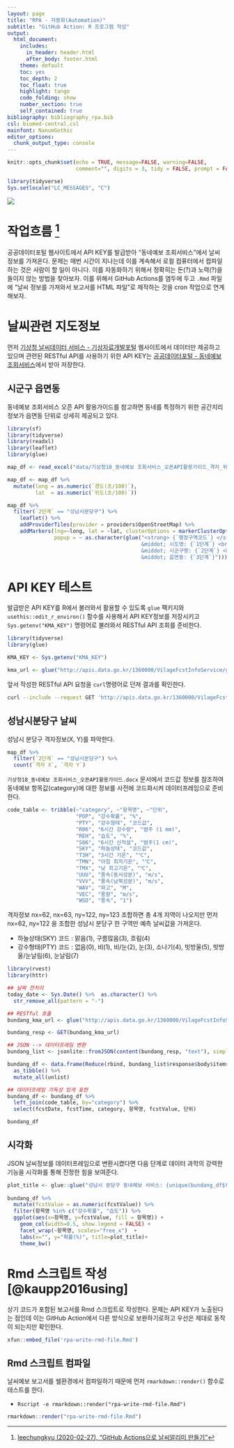 ```yaml
---
layout: page
title: "RPA - 자동화(Automation)"
subtitle: "GitHub Action: R 프로그램 작성"
output:
  html_document:
    includes:
      in_header: header.html
      after_body: footer.html
    theme: default
    toc: yes
    toc_depth: 2
    toc_float: true
    highlight: tango
    code_folding: show
    number_section: true
    self_contained: true
bibliography: bibliography_rpa.bib
csl: biomed-central.csl
mainfont: NanumGothic
editor_options: 
  chunk_output_type: console
---
```


```r
knitr::opts_chunk$set(echo = TRUE, message=FALSE, warning=FALSE,
                      comment="", digits = 3, tidy = FALSE, prompt = FALSE, fig.align = 'center')

library(tidyverse)
Sys.setlocale("LC_MESSAGES", "C")
```

![](fig/weather-github-actions.png)

# 작업흐름 [^call-github] {-#initiate-github-actions}

[^call-github]: [leechungkyu (2020-02-27), "GitHub Actions으로 날씨알리미 만들기"](https://qiita.com/leechungkyu/items/e57951cdaa046acafd76)

공공데이터포털 웹사이트에서 API KEY를 발급받아 "동네예보 조회서비스"에서 날씨 정보를 가져온다. 
문제는 매번 시간이 지나는데 이를 계속해서 로컬 컴퓨터에서 컴파일하는 것은 사람이 할 일이 아니다.
이를 자동화하기 위해서 정확히는 돈(?)과 노력(?)을 들이지 않는 방법을 찾아보자.
이를 위해서 GitHub Actions를 염두에 두고 `.Rmd` 파일에 "날씨 정보를 가져와서 보고서를 HTML 파일"로 제작하는 것을 cron 작업으로 연계해보자.

# 날씨관련 지도정보 {#all-about-weather-map}

먼저 [기상청 날씨데이터 서비스 - 기상자료개발포털](https://data.kma.go.kr/cmmn/main.do) 웹사이트에서 데이터만 제공하고 있으며 관련된 RESTful API를 사용하기 위한 API KEY는 [공공데이터포털 - 동네예보 조회서비스](https://www.data.go.kr/data/15057682/openapi.do)에서 받아 저장한다.

## 시군구 읍면동 {#map-sido-emd}

동네예보 조회서비스 오픈 API 활용가이드를 참고하면 동네를 특정하기 위한 공간지리 정보가 읍면동 단위로 상세히 제공되고 있다.

```r
library(sf)
library(tidyverse)
library(readxl)
library(leaflet)
library(glue)

map_df <- read_excel("data/기상청18_동네예보 조회서비스_오픈API활용가이드_격자_위경도(20200706).xlsx", sheet = "최종업데이트파일_20200706")

map_df <- map_df %>% 
  mutate(long = as.numeric(`경도(초/100)`),
         lat  = as.numeric(`위도(초/100)`))

map_df %>% 
  filter(`2단계` == "성남시분당구") %>% 
    leaflet() %>% 
    addProviderTiles(provider = providers$OpenStreetMap) %>% 
    addMarkers(lng=~long, lat = ~lat, clusterOptions = markerClusterOptions(),
               popup = ~ as.character(glue("<strong> {`행정구역코드`} </strong> <br>
                                           &middot; 시도명: {`1단계`} <br>
                                           &middot; 시군구명: {`2단계`} <br>
                                           &middot; 읍면동: {`3단계`}")))

```

# API KEY 테스트 {#map-sido-emd-api}

발급받은 API KEY를 R에서 불러와서 활용할 수 있도록 `glue` 팩키지와 `usethis::edit_r_environ()` 함수를 사용해서 API KEY정보를 저장시키고 `Sys.getenv("KMA_KEY")` 명령어로 불러와서 RESTful API 조회를 준비한다.


```r
library(tidyverse)
library(glue)

KMA_KEY <- Sys.getenv("KMA_KEY")

kma_url <- glue("http://apis.data.go.kr/1360000/VilageFcstInfoService/getVilageFcst?serviceKey={KMA_KEY}&numOfRows=10&pageNo=1&base_date=20201021&base_time=0230&nx=55&ny=127&dataType=JSON")
```

앞서 작성한 RESTful API 요청을 `curl`명령어로 던져 결과를 확인한다.

```bash
curl --include --request GET 'http://apis.data.go.kr/1360000/VilageFcstInfoService/getVilageFcst?serviceKey=XKpB4XVSokub2d4g0ADRVllCwUM%2BwmT5k5PhBLUCXb2hcW0LgHm%2BRHs2O%2BdWi4S0JJQECMZEVEx0VV1ZuJDDUw%3D%3D&numOfRows=10&pageNo=1&base_date=20200912&base_time=0230&nx=55&ny=127&dataType=JSON'
```

## 성남시분당구 날씨 {#map-sido-emd-bundang}

성남시 분당구 격자정보(X, Y)를 파악한다.

```r
map_df %>% 
  filter(`2단계` == "성남시분당구") %>% 
  count(`격자 X`, `격자 Y`)
```

`기상청18_동네예보 조회서비스_오픈API활용가이드.docx` 문서에서 코드값 정보를 참조하여 동네예보 항목값(category)에 대한 정보를 사전에 코드화시켜 데이터프레임으로 준비한다.

```r
code_table <- tribble(~"category", ~"항목명", ~"단위", 
                      "POP", "강수확률", "%",
                      "PTY", "강수형태", "코드값",
                      "R06", "6시간 강수량", "범주 (1 mm)",
                      "REH", "습도", "%",
                      "S06", "6시간 신적설", "범주(1 cm)",
                      "SKY", "하늘상태", "코드값",
                      "T3H", "3시간 기온", "℃",
                      "TMN", "아침 최저기온", "℃",
                      "TMX", "낮 최고기온", "℃",
                      "UUU", "풍속(동서성분)", "m/s",
                      "VVV", "풍속(남북성분)", "m/s",
                      "WAV", "파고", "M",
                      "VEC", "풍향", "m/s",
                      "WSD", "풍속", "1")
```


격자정보 nx=62, nx=63, ny=122, ny=123 조합하면 총 4개 지역이 나오지만 먼저 nx=62, ny=122 을 조합한 성남시 분당구 한 구역만 예측 날씨값을 가져온다. 

- 하늘상태(SKY) 코드 : 맑음(1), 구름많음(3), 흐림(4) 
- 강수형태(PTY) 코드 : 없음(0), 비(1), 비/눈(2), 눈(3), 소나기(4), 빗방울(5), 빗방울/눈날림(6), 눈날림(7)

```r
library(rvest)
library(httr)

## 날짜 전처리
today_date <- Sys.Date() %>%  as.character() %>% 
  str_remove_all(pattern = "-")

## RESTful 호출
bundang_kma_url <- glue("http://apis.data.go.kr/1360000/VilageFcstInfoService/getVilageFcst?serviceKey={KMA_KEY}&numOfRows=10&pageNo=1&base_date={today_date}&base_time=0230&nx=62&ny=122&dataType=JSON")

bundang_resp <- GET(bundang_kma_url)

## JSON --> 데이터프레임 변환
bundang_list <- jsonlite::fromJSON(content(bundang_resp, "text"), simplifyVector = FALSE)

bundang_df <- data.frame(Reduce(rbind, bundang_list$response$body$items$item)) %>% 
  as_tibble() %>% 
  mutate_all(unlist)

## 데이터프레임 가독성 있게 표현
bundang_df <- bundang_df %>% 
  left_join(code_table, by="category") %>% 
  select(fcstDate, fcstTime, category, 항목명, fcstValue, 단위)

bundang_df
```

## 시각화 {#weather-report-viz}

JSON 날씨정보를 데이터프레임으로 변환시켰다면 다음 단계로 데이터 과학의 강력한 기능을 시각화를 통해 진정한 힘을 보여준다.

```r
plot_title <- glue::glue("성남시 분당구 동네예보 서비스: {unique(bundang_df$fcstDate)}, {unique(bundang_df$fcstTime)}")
                         
bundang_df %>% 
  mutate(fcstValue = as.numeric(fcstValue)) %>% 
  filter(항목명 %in% c("강수확률", "습도")) %>% 
  ggplot(aes(x=항목명, y=fcstValue, fill = 항목명)) +
    geom_col(width=0.5, show.legend = FALSE) +
    facet_wrap(~항목명, scales="free_x")  +
    labs(x="", y="확률(%)", title=plot_title)+
    theme_bw()
```


# Rmd 스크립트 작성 [@kaupp2016using] {#write-rmd-script}

상기 코드가 포함된 보고서를 Rmd 스크립트로 작성한다. 
문제는 API KEY가 노출된다는 점인데 이는 GitHub Action에서 다른 방식으로 보완하기로하고 
우선은 제대로 동작이 되는지만 확인한다.

```r
xfun::embed_file('rpa-write-rmd-file.Rmd')
```

## Rmd 스크립트 컴파일 {#write-rmd-script-compile}

날씨예보 보고서를 쉘환경에서 컴파일하기 때문에 먼저 `rmarkdown::render()` 함수로 테스트를 한다.

- `Rscript -e rmarkdown::render("rpa-write-rmd-file.Rmd")`

```r
rmarkdown::render("rpa-write-rmd-file.Rmd")
```



